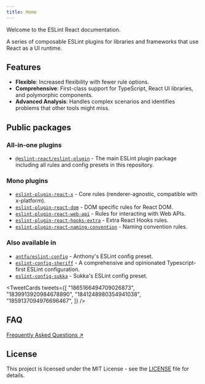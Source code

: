 ```yaml
---
title: Home
---
```



<Logo />

Welcome to the ESLint React documentation.

A series of composable ESLint plugins for libraries and frameworks that use React as a UI runtime.

## Features

- **Flexible**: Increased flexibility with fewer rule options.
- **Comprehensive**: First-class support for TypeScript, React UI libraries, and polymorphic components.
- **Advanced Analysis**: Handles complex scenarios and identifies problems that other tools might miss.

## Public packages

### All-in-one plugins

- [`@eslint-react/eslint-plugin`](https://www.npmjs.com/package/@eslint-react/eslint-plugin) - The main ESLint plugin package including all rules and config presets in this repository.

### Mono plugins

- [`eslint-plugin-react-x`](https://github.com/rEl1cx/eslint-react/tree/main/packages/plugins/eslint-plugin-react-x) - Core rules (renderer-agnostic, compatible with x-platform).
- [`eslint-plugin-react-dom`](https://github.com/rEl1cx/eslint-react/tree/main/packages/plugins/eslint-plugin-react-dom) - DOM specific rules for React DOM.
- [`eslint-plugin-react-web-api`](https://github.com/rEl1cx/eslint-react/tree/main/packages/plugins/eslint-plugin-react-web-api) - Rules for interacting with Web APIs.
- [`eslint-plugin-react-hooks-extra`](https://github.com/rEl1cx/eslint-react/tree/main/packages/plugins/eslint-plugin-react-hooks-extra) - Extra React Hooks rules.
- [`eslint-plugin-react-naming-convention`](https://github.com/rEl1cx/eslint-react/tree/main/packages/plugins/eslint-plugin-react-naming-convention) - Naming convention rules.

### Also available in

- [`antfu/eslint-config`](https://github.com/antfu/eslint-config) - Anthony's ESLint config preset.
- [`eslint-config-sheriff`](https://github.com/AndreaPontrandolfo/sheriff) - A comprehensive and opinionated Typescript-first ESLint configuration.
- [`eslint-config-sukka`](https://github.com/SukkaW/eslint-config-sukka) - Sukka's ESLint config preset.

<TweetCards tweets={[
  "1865166494709026873",
  "1839913920984678890",
  "1841248980354941038",
  "1859137094976696467",
]} />

## FAQ

[Frequently Asked Questions ↗](/docs/faq)

## License

This project is licensed under the MIT License - see the [LICENSE](https://github.com/rEl1cx/eslint-react/blob/main/LICENSE) file for details.
